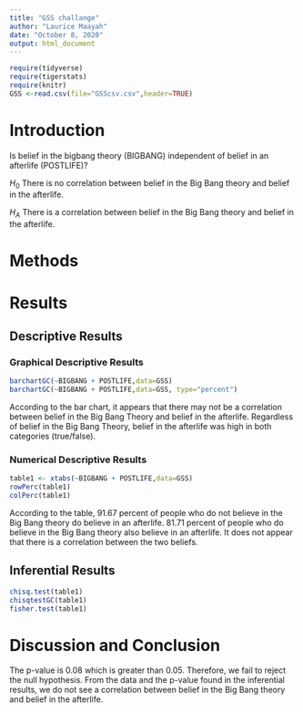 ```yaml
---
title: "GSS challange"
author: "Laurice Maayah"
date: "October 8, 2020"
output: html_document
---
```


```r
require(tidyverse)
require(tigerstats)
require(knitr)
GSS <-read.csv(file="GSScsv.csv",header=TRUE)
```

# Introduction

<!--In this section you explain what you are trying to show.  Where did the data come from?  What is the research or other question you are trying to answer?.  If you skimp in this section expect to be marked down in your grade. Paint a picture of the project a couple of paragraphs is expected!-->

Is belief in the bigbang theory (BIGBANG) independent of belief in an afterlife (POSTLIFE)?
  
$H_0$ There is no correlation between belief in the Big Bang theory and belief in the afterlife. 
  
$H_A$ There is a correlation between belief in the Big Bang theory and belief in the afterlife.
  
# Methods

<!--Decide on your methods:  use "variable analysis" or other appropriate descriptors.  Make sure to choose at least one graphical method and at least one numerical method. Discuss what data manipulations may be needed for example subsetting or other binning procedures and what sort of graphical displays and inferential tools will be used!-->

# Results

<!--Divide this section into two sub-sections:  One for your descriptive  results and one for your inferential results.!-->

## Descriptive Results

### Graphical Descriptive Results
```r
barchartGC(~BIGBANG + POSTLIFE,data=GSS)
barchartGC(~BIGBANG + POSTLIFE,data=GSS, type="percent")
```
  
According to the bar chart, it appears that there may not be a correlation between belief in the Big Bang Theory and belief in the afterlife. Regardless of belief in the Big Bang Theory, belief in the afterlife was high in both categories (true/false).  
    
<!--Graphical results here.  Make sure to show your code.  Provide appropriate labels for axes, giving units if possible, and provide a good title for the graph, too.  Use the graphical results to describe the patterns if any that exist in the data as focused toward the research question. Bottom line is to explain the features of the graph that are relevant to conforming or departing to what is expected by your null hypothesis !-->

### Numerical Descriptive Results
```r
table1 <- xtabs(~BIGBANG + POSTLIFE,data=GSS)
rowPerc(table1)
colPerc(table1)
```
  
According to the table, 91.67 percent of people who do not believe in the Big Bang theory do believe in an afterlife. 81.71 percent of people who do believe in the Big Bang theory also believe in an afterlife. It does not appear that there is a correlation between the two beliefs. 
  
<!--Numerical results go here. Use the numerical results to describe the patterns if any that exist in the data as focused toward the research question!-->

## Inferential Results
```r
chisq.test(table1)
chisqtestGC(table1)
fisher.test(table1)
```


<!--State hypothesis clearly.  Make sure your discussion of the inferential test covers all the aspects that the test output produces, such as test statistic, p-value etc.  Make a decision about the null hypothesis, explain the assumptions on which the selected test/procedure was based, and why the chosen procedure satisfys the assumptions and is appropriate to answer the research question!-->


# Discussion and Conclusion

<!--Discussion and conclusion here.  If you found a relationship be sure to consider whether the relationship occurs because one of the variavbles causes the other, or whether they perhasps are related for some other reason.  Watch the chapter 6 videos from the GeorgeTown videos collection.!-->
  
  The p-value is 0.08 which is greater than 0.05. Therefore, we fail to reject the null hypothesis. From the data and the p-value found in the inferential results, we do not see a correlation between belief in the Big Bang theory and belief in the afterlife. 
    
